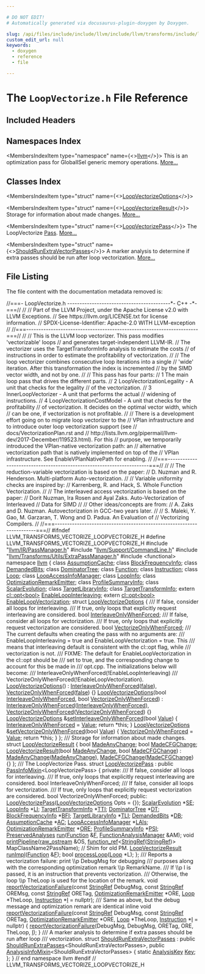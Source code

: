 ```yaml
---

# DO NOT EDIT!
# Automatically generated via docusaurus-plugin-doxygen by Doxygen.

slug: /api/files/include/include/llvm/include/llvm/transforms/include/llvm/transforms/vectorize/loopvectorize-h
custom_edit_url: null
keywords:
  - doxygen
  - reference
  - file

---
```





# The `LoopVectorize.h` File Reference

<DoxygenPage pluginConfig={pluginConfig}>



## Included Headers

<IncludesList>
<IncludesListItem
  filePath="llvm/IR/PassManager.h"
  permalink="/docs/api/files/include/include/llvm/include/llvm/ir/passmanager-h"
  isLocal="true" />
<IncludesListItem
  filePath="llvm/Support/CommandLine.h"
  permalink="/docs/api/files/include/include/llvm/include/llvm/support/commandline-h"
  isLocal="true" />
<IncludesListItem
  filePath="llvm/Transforms/Utils/ExtraPassManager.h"
  permalink="/docs/api/files/include/include/llvm/include/llvm/transforms/include/llvm/transforms/utils/extrapassmanager-h"
  isLocal="true" />
<IncludesListItem
  filePath="functional"
  permalink=""
  isLocal="false" />
</IncludesList>

## Namespaces Index

<MembersIndex>

<MembersIndexItem
  type="namespace"
  name={<><a href="/docs/api/namespaces/llvm">llvm</a></>}>
This is an optimization pass for GlobalISel generic memory operations. <a href="/docs/api/namespaces/llvm/#details">More...</a>
</MembersIndexItem>

</MembersIndex>

## Classes Index

<MembersIndex>

<MembersIndexItem
  type="struct"
  name={<><a href="/docs/api/structs/llvm/loopvectorizeoptions">LoopVectorizeOptions</a></>}>
</MembersIndexItem>

<MembersIndexItem
  type="struct"
  name={<><a href="/docs/api/structs/llvm/loopvectorizeresult">LoopVectorizeResult</a></>}>
Storage for information about made changes. <a href="/docs/api/structs/llvm/loopvectorizeresult/#details">More...</a>
</MembersIndexItem>

<MembersIndexItem
  type="struct"
  name={<><a href="/docs/api/structs/llvm/loopvectorizepass">LoopVectorizePass</a></>}>
The LoopVectorize <a href="/docs/api/classes/llvm/pass">Pass</a>. <a href="/docs/api/structs/llvm/loopvectorizepass/#details">More...</a>
</MembersIndexItem>

<MembersIndexItem
  type="struct"
  name={<><a href="/docs/api/structs/llvm/shouldrunextravectorpasses">ShouldRunExtraVectorPasses</a></>}>
A marker analysis to determine if extra passes should be run after loop vectorization. <a href="/docs/api/structs/llvm/shouldrunextravectorpasses/#details">More...</a>
</MembersIndexItem>

</MembersIndex>


## File Listing

The file content with the documentation metadata removed is:

<ProgramListing>

<Link id="l00001" /><CodeLine lineNumber="1"><span class="doxyHighlightComment">//===- LoopVectorize.h ------------------------------------------&#42;- C++ -&#42;-===//</span></CodeLine>
<Link id="l00002" /><CodeLine lineNumber="2"><span class="doxyHighlightComment">//</span></CodeLine>
<Link id="l00003" /><CodeLine lineNumber="3"><span class="doxyHighlightComment">// Part of the LLVM Project, under the Apache License v2.0 with LLVM Exceptions.</span></CodeLine>
<Link id="l00004" /><CodeLine lineNumber="4"><span class="doxyHighlightComment">// See https://llvm.org/LICENSE.txt for license information.</span></CodeLine>
<Link id="l00005" /><CodeLine lineNumber="5"><span class="doxyHighlightComment">// SPDX-License-Identifier: Apache-2.0 WITH LLVM-exception</span></CodeLine>
<Link id="l00006" /><CodeLine lineNumber="6"><span class="doxyHighlightComment">//</span></CodeLine>
<Link id="l00007" /><CodeLine lineNumber="7"><span class="doxyHighlightComment">//===----------------------------------------------------------------------===//</span></CodeLine>
<Link id="l00008" /><CodeLine lineNumber="8"><span class="doxyHighlightComment">//</span></CodeLine>
<Link id="l00009" /><CodeLine lineNumber="9"><span class="doxyHighlightComment">// This is the LLVM loop vectorizer. This pass modifies &#39;vectorizable&#39; loops</span></CodeLine>
<Link id="l00010" /><CodeLine lineNumber="10"><span class="doxyHighlightComment">// and generates target-independent LLVM-IR.</span></CodeLine>
<Link id="l00011" /><CodeLine lineNumber="11"><span class="doxyHighlightComment">// The vectorizer uses the TargetTransformInfo analysis to estimate the costs</span></CodeLine>
<Link id="l00012" /><CodeLine lineNumber="12"><span class="doxyHighlightComment">// of instructions in order to estimate the profitability of vectorization.</span></CodeLine>
<Link id="l00013" /><CodeLine lineNumber="13"><span class="doxyHighlightComment">//</span></CodeLine>
<Link id="l00014" /><CodeLine lineNumber="14"><span class="doxyHighlightComment">// The loop vectorizer combines consecutive loop iterations into a single</span></CodeLine>
<Link id="l00015" /><CodeLine lineNumber="15"><span class="doxyHighlightComment">// &#39;wide&#39; iteration. After this transformation the index is incremented</span></CodeLine>
<Link id="l00016" /><CodeLine lineNumber="16"><span class="doxyHighlightComment">// by the SIMD vector width, and not by one.</span></CodeLine>
<Link id="l00017" /><CodeLine lineNumber="17"><span class="doxyHighlightComment">//</span></CodeLine>
<Link id="l00018" /><CodeLine lineNumber="18"><span class="doxyHighlightComment">// This pass has four parts:</span></CodeLine>
<Link id="l00019" /><CodeLine lineNumber="19"><span class="doxyHighlightComment">// 1 The main loop pass that drives the different parts.</span></CodeLine>
<Link id="l00020" /><CodeLine lineNumber="20"><span class="doxyHighlightComment">// 2 LoopVectorizationLegality - A unit that checks for the legality</span></CodeLine>
<Link id="l00021" /><CodeLine lineNumber="21"><span class="doxyHighlightComment">//    of the vectorization.</span></CodeLine>
<Link id="l00022" /><CodeLine lineNumber="22"><span class="doxyHighlightComment">// 3 InnerLoopVectorizer - A unit that performs the actual</span></CodeLine>
<Link id="l00023" /><CodeLine lineNumber="23"><span class="doxyHighlightComment">//    widening of instructions.</span></CodeLine>
<Link id="l00024" /><CodeLine lineNumber="24"><span class="doxyHighlightComment">// 4 LoopVectorizationCostModel - A unit that checks for the profitability</span></CodeLine>
<Link id="l00025" /><CodeLine lineNumber="25"><span class="doxyHighlightComment">//    of vectorization. It decides on the optimal vector width, which</span></CodeLine>
<Link id="l00026" /><CodeLine lineNumber="26"><span class="doxyHighlightComment">//    can be one, if vectorization is not profitable.</span></CodeLine>
<Link id="l00027" /><CodeLine lineNumber="27"><span class="doxyHighlightComment">//</span></CodeLine>
<Link id="l00028" /><CodeLine lineNumber="28"><span class="doxyHighlightComment">// There is a development effort going on to migrate loop vectorizer to the</span></CodeLine>
<Link id="l00029" /><CodeLine lineNumber="29"><span class="doxyHighlightComment">// VPlan infrastructure and to introduce outer loop vectorization support (see</span></CodeLine>
<Link id="l00030" /><CodeLine lineNumber="30"><span class="doxyHighlightComment">// docs/VectorizationPlan.rst and</span></CodeLine>
<Link id="l00031" /><CodeLine lineNumber="31"><span class="doxyHighlightComment">// http://lists.llvm.org/pipermail/llvm-dev/2017-December/119523.html). For this</span></CodeLine>
<Link id="l00032" /><CodeLine lineNumber="32"><span class="doxyHighlightComment">// purpose, we temporarily introduced the VPlan-native vectorization path: an</span></CodeLine>
<Link id="l00033" /><CodeLine lineNumber="33"><span class="doxyHighlightComment">// alternative vectorization path that is natively implemented on top of the</span></CodeLine>
<Link id="l00034" /><CodeLine lineNumber="34"><span class="doxyHighlightComment">// VPlan infrastructure. See EnableVPlanNativePath for enabling.</span></CodeLine>
<Link id="l00035" /><CodeLine lineNumber="35"><span class="doxyHighlightComment">//</span></CodeLine>
<Link id="l00036" /><CodeLine lineNumber="36"><span class="doxyHighlightComment">//===----------------------------------------------------------------------===//</span></CodeLine>
<Link id="l00037" /><CodeLine lineNumber="37"><span class="doxyHighlightComment">//</span></CodeLine>
<Link id="l00038" /><CodeLine lineNumber="38"><span class="doxyHighlightComment">// The reduction-variable vectorization is based on the paper:</span></CodeLine>
<Link id="l00039" /><CodeLine lineNumber="39"><span class="doxyHighlightComment">//  D. Nuzman and R. Henderson. Multi-platform Auto-vectorization.</span></CodeLine>
<Link id="l00040" /><CodeLine lineNumber="40"><span class="doxyHighlightComment">//</span></CodeLine>
<Link id="l00041" /><CodeLine lineNumber="41"><span class="doxyHighlightComment">// Variable uniformity checks are inspired by:</span></CodeLine>
<Link id="l00042" /><CodeLine lineNumber="42"><span class="doxyHighlightComment">//  Karrenberg, R. and Hack, S. Whole Function Vectorization.</span></CodeLine>
<Link id="l00043" /><CodeLine lineNumber="43"><span class="doxyHighlightComment">//</span></CodeLine>
<Link id="l00044" /><CodeLine lineNumber="44"><span class="doxyHighlightComment">// The interleaved access vectorization is based on the paper:</span></CodeLine>
<Link id="l00045" /><CodeLine lineNumber="45"><span class="doxyHighlightComment">//  Dorit Nuzman, Ira Rosen and Ayal Zaks.  Auto-Vectorization of Interleaved</span></CodeLine>
<Link id="l00046" /><CodeLine lineNumber="46"><span class="doxyHighlightComment">//  Data for SIMD</span></CodeLine>
<Link id="l00047" /><CodeLine lineNumber="47"><span class="doxyHighlightComment">//</span></CodeLine>
<Link id="l00048" /><CodeLine lineNumber="48"><span class="doxyHighlightComment">// Other ideas/concepts are from:</span></CodeLine>
<Link id="l00049" /><CodeLine lineNumber="49"><span class="doxyHighlightComment">//  A. Zaks and D. Nuzman. Autovectorization in GCC-two years later.</span></CodeLine>
<Link id="l00050" /><CodeLine lineNumber="50"><span class="doxyHighlightComment">//</span></CodeLine>
<Link id="l00051" /><CodeLine lineNumber="51"><span class="doxyHighlightComment">//  S. Maleki, Y. Gao, M. Garzaran, T. Wong and D. Padua.  An Evaluation of</span></CodeLine>
<Link id="l00052" /><CodeLine lineNumber="52"><span class="doxyHighlightComment">//  Vectorizing Compilers.</span></CodeLine>
<Link id="l00053" /><CodeLine lineNumber="53"><span class="doxyHighlightComment">//</span></CodeLine>
<Link id="l00054" /><CodeLine lineNumber="54"><span class="doxyHighlightComment">//===----------------------------------------------------------------------===//</span></CodeLine>
<Link id="l00055" /><CodeLine lineNumber="55"></CodeLine>
<Link id="l00056" /><CodeLine lineNumber="56"><span class="doxyHighlightPreprocessor">#ifndef LLVM&#95;TRANSFORMS&#95;VECTORIZE&#95;LOOPVECTORIZE&#95;H</span></CodeLine>
<Link id="l00057" /><CodeLine lineNumber="57"><span class="doxyHighlightPreprocessor">#define LLVM&#95;TRANSFORMS&#95;VECTORIZE&#95;LOOPVECTORIZE&#95;H</span></CodeLine>
<Link id="l00058" /><CodeLine lineNumber="58"></CodeLine>
<Link id="l00059" /><CodeLine lineNumber="59"><span class="doxyHighlightPreprocessor">#include &quot;<a href="/docs/api/files/include/include/llvm/include/llvm/ir/passmanager-h">llvm/IR/PassManager.h</a>&quot;</span></CodeLine>
<Link id="l00060" /><CodeLine lineNumber="60"><span class="doxyHighlightPreprocessor">#include &quot;<a href="/docs/api/files/include/include/llvm/include/llvm/support/commandline-h">llvm/Support/CommandLine.h</a>&quot;</span></CodeLine>
<Link id="l00061" /><CodeLine lineNumber="61"><span class="doxyHighlightPreprocessor">#include &quot;<a href="/docs/api/files/include/include/llvm/include/llvm/transforms/include/llvm/transforms/utils/extrapassmanager-h">llvm/Transforms/Utils/ExtraPassManager.h</a>&quot;</span></CodeLine>
<Link id="l00062" /><CodeLine lineNumber="62"><span class="doxyHighlightPreprocessor">#include &lt;functional&gt;</span></CodeLine>
<Link id="l00063" /><CodeLine lineNumber="63"></CodeLine>
<Link id="l00064" /><CodeLine lineNumber="64"><span class="doxyHighlightKeyword">namespace </span><span class="doxyHighlight"><a href="/docs/api/namespaces/llvm">llvm</a> &#123;</span></CodeLine>
<Link id="l00065" /><CodeLine lineNumber="65"></CodeLine>
<Link id="l00066" /><CodeLine lineNumber="66"><span class="doxyHighlightKeyword">class </span><span class="doxyHighlight"><a href="/docs/api/classes/llvm/assumptioncache">AssumptionCache</a>;</span></CodeLine>
<Link id="l00067" /><CodeLine lineNumber="67"><span class="doxyHighlightKeyword">class </span><span class="doxyHighlight"><a href="/docs/api/classes/llvm/blockfrequencyinfo">BlockFrequencyInfo</a>;</span></CodeLine>
<Link id="l00068" /><CodeLine lineNumber="68"><span class="doxyHighlightKeyword">class </span><span class="doxyHighlight"><a href="/docs/api/classes/llvm/demandedbits">DemandedBits</a>;</span></CodeLine>
<Link id="l00069" /><CodeLine lineNumber="69"><span class="doxyHighlightKeyword">class </span><span class="doxyHighlight"><a href="/docs/api/classes/llvm/dominatortree">DominatorTree</a>;</span></CodeLine>
<Link id="l00070" /><CodeLine lineNumber="70"><span class="doxyHighlightKeyword">class </span><span class="doxyHighlight"><a href="/docs/api/classes/llvm/function">Function</a>;</span></CodeLine>
<Link id="l00071" /><CodeLine lineNumber="71"><span class="doxyHighlightKeyword">class </span><span class="doxyHighlight"><a href="/docs/api/classes/llvm/instruction">Instruction</a>;</span></CodeLine>
<Link id="l00072" /><CodeLine lineNumber="72"><span class="doxyHighlightKeyword">class </span><span class="doxyHighlight"><a href="/docs/api/classes/llvm/loop">Loop</a>;</span></CodeLine>
<Link id="l00073" /><CodeLine lineNumber="73"><span class="doxyHighlightKeyword">class </span><span class="doxyHighlight"><a href="/docs/api/classes/llvm/loopaccessinfomanager">LoopAccessInfoManager</a>;</span></CodeLine>
<Link id="l00074" /><CodeLine lineNumber="74"><span class="doxyHighlightKeyword">class </span><span class="doxyHighlight"><a href="/docs/api/classes/llvm/loopinfo">LoopInfo</a>;</span></CodeLine>
<Link id="l00075" /><CodeLine lineNumber="75"><span class="doxyHighlightKeyword">class </span><span class="doxyHighlight"><a href="/docs/api/classes/llvm/optimizationremarkemitter">OptimizationRemarkEmitter</a>;</span></CodeLine>
<Link id="l00076" /><CodeLine lineNumber="76"><span class="doxyHighlightKeyword">class </span><span class="doxyHighlight"><a href="/docs/api/classes/llvm/profilesummaryinfo">ProfileSummaryInfo</a>;</span></CodeLine>
<Link id="l00077" /><CodeLine lineNumber="77"><span class="doxyHighlightKeyword">class </span><span class="doxyHighlight"><a href="/docs/api/classes/llvm/scalarevolution">ScalarEvolution</a>;</span></CodeLine>
<Link id="l00078" /><CodeLine lineNumber="78"><span class="doxyHighlightKeyword">class </span><span class="doxyHighlight"><a href="/docs/api/classes/llvm/targetlibraryinfo">TargetLibraryInfo</a>;</span></CodeLine>
<Link id="l00079" /><CodeLine lineNumber="79"><span class="doxyHighlightKeyword">class </span><span class="doxyHighlight"><a href="/docs/api/classes/llvm/targettransforminfo">TargetTransformInfo</a>;</span></CodeLine>
<Link id="l00080" /><CodeLine lineNumber="80"></CodeLine>
<Link id="l00081" /><CodeLine lineNumber="81"><span class="doxyHighlightKeyword">extern</span><span class="doxyHighlight"> <a href="/docs/api/classes/llvm/cl/opt">cl::opt&lt;bool&gt;</a> <a href="/docs/api/namespaces/llvm/#af98e93062e9f33018307ffc64d4b009e">EnableLoopInterleaving</a>;</span></CodeLine>
<Link id="l00082" /><CodeLine lineNumber="82"><span class="doxyHighlightKeyword">extern</span><span class="doxyHighlight"> <a href="/docs/api/classes/llvm/cl/opt">cl::opt&lt;bool&gt;</a> <a href="/docs/api/namespaces/llvm/#a7f386d38a2c6c22a343243e9e48f7532">EnableLoopVectorization</a>;</span></CodeLine>
<Link id="l00083" /><CodeLine lineNumber="83"></CodeLine>
<Link id="l00084" /><CodeLine lineNumber="84" lineLink="/docs/api/structs/llvm/loopvectorizeoptions"><span class="doxyHighlightKeyword">struct </span><span class="doxyHighlight"><a href="/docs/api/structs/llvm/loopvectorizeoptions/#a6783f8be2f000616bf0c2c34cae65ad0">LoopVectorizeOptions</a> &#123;</span></CodeLine>
<Link id="l00085" /><CodeLine lineNumber="85"><span class="doxyHighlightComment">  /// If false, consider all loops for interleaving.</span></CodeLine>
<Link id="l00086" /><CodeLine lineNumber="86"><span class="doxyHighlightComment">  /// If true, only loops that explicitly request interleaving are considered.</span></CodeLine>
<Link id="l00087" /><CodeLine lineNumber="87" lineLink="/docs/api/structs/llvm/loopvectorizeoptions/#ac6ffc347deee18f567b88ce71101d45d"><span class="doxyHighlight">  </span><span class="doxyHighlightKeywordType">bool</span><span class="doxyHighlight"> <a href="/docs/api/structs/llvm/loopvectorizeoptions/#ac6ffc347deee18f567b88ce71101d45d">InterleaveOnlyWhenForced</a>;</span></CodeLine>
<Link id="l00088" /><CodeLine lineNumber="88"></CodeLine>
<Link id="l00089" /><CodeLine lineNumber="89"><span class="doxyHighlightComment">  /// If false, consider all loops for vectorization.</span></CodeLine>
<Link id="l00090" /><CodeLine lineNumber="90"><span class="doxyHighlightComment">  /// If true, only loops that explicitly request vectorization are considered.</span></CodeLine>
<Link id="l00091" /><CodeLine lineNumber="91" lineLink="/docs/api/structs/llvm/loopvectorizeoptions/#ac73f29a1b055929ead9221ab91e1dd10"><span class="doxyHighlight">  </span><span class="doxyHighlightKeywordType">bool</span><span class="doxyHighlight"> <a href="/docs/api/structs/llvm/loopvectorizeoptions/#ac73f29a1b055929ead9221ab91e1dd10">VectorizeOnlyWhenForced</a>;</span></CodeLine>
<Link id="l00092" /><CodeLine lineNumber="92"></CodeLine>
<Link id="l00093" /><CodeLine lineNumber="93"><span class="doxyHighlightComment">  /// The current defaults when creating the pass with no arguments are:</span></CodeLine>
<Link id="l00094" /><CodeLine lineNumber="94"><span class="doxyHighlightComment">  /// EnableLoopInterleaving = true and EnableLoopVectorization = true. This</span></CodeLine>
<Link id="l00095" /><CodeLine lineNumber="95"><span class="doxyHighlightComment">  /// means that interleaving default is consistent with the cl::opt flag, while</span></CodeLine>
<Link id="l00096" /><CodeLine lineNumber="96"><span class="doxyHighlightComment">  /// vectorization is not.</span></CodeLine>
<Link id="l00097" /><CodeLine lineNumber="97"><span class="doxyHighlightComment">  /// FIXME: The default for EnableLoopVectorization in the cl::opt should be</span></CodeLine>
<Link id="l00098" /><CodeLine lineNumber="98"><span class="doxyHighlightComment">  /// set to true, and the corresponding change to account for this be made in</span></CodeLine>
<Link id="l00099" /><CodeLine lineNumber="99"><span class="doxyHighlightComment">  /// opt.cpp. The initializations below will become:</span></CodeLine>
<Link id="l00100" /><CodeLine lineNumber="100"><span class="doxyHighlightComment">  /// InterleaveOnlyWhenForced(!EnableLoopInterleaving)</span></CodeLine>
<Link id="l00101" /><CodeLine lineNumber="101"><span class="doxyHighlightComment">  /// VectorizeOnlyWhenForced(!EnableLoopVectorization).</span></CodeLine>
<Link id="l00102" /><CodeLine lineNumber="102" lineLink="/docs/api/structs/llvm/loopvectorizeoptions/#a6783f8be2f000616bf0c2c34cae65ad0"><span class="doxyHighlight">  <a href="/docs/api/structs/llvm/loopvectorizeoptions/#a6783f8be2f000616bf0c2c34cae65ad0">LoopVectorizeOptions</a>()</span></CodeLine>
<Link id="l00103" /><CodeLine lineNumber="103"><span class="doxyHighlight">      : <a href="/docs/api/structs/llvm/loopvectorizeoptions/#ac6ffc347deee18f567b88ce71101d45d">InterleaveOnlyWhenForced</a>(<a href="/docs/api/namespaces/false">false</a>), <a href="/docs/api/structs/llvm/loopvectorizeoptions/#ac73f29a1b055929ead9221ab91e1dd10">VectorizeOnlyWhenForced</a>(<a href="/docs/api/namespaces/false">false</a>) &#123;&#125;</span></CodeLine>
<Link id="l00104" /><CodeLine lineNumber="104" lineLink="/docs/api/structs/llvm/loopvectorizeoptions/#a2c26328cd96546a50d896e9bfa6953d7"><span class="doxyHighlight">  <a href="/docs/api/structs/llvm/loopvectorizeoptions/#a2c26328cd96546a50d896e9bfa6953d7">LoopVectorizeOptions</a>(</span><span class="doxyHighlightKeywordType">bool</span><span class="doxyHighlight"> <a href="/docs/api/structs/llvm/loopvectorizeoptions/#ac6ffc347deee18f567b88ce71101d45d">InterleaveOnlyWhenForced</a>,</span></CodeLine>
<Link id="l00105" /><CodeLine lineNumber="105"><span class="doxyHighlight">                       </span><span class="doxyHighlightKeywordType">bool</span><span class="doxyHighlight"> <a href="/docs/api/structs/llvm/loopvectorizeoptions/#ac73f29a1b055929ead9221ab91e1dd10">VectorizeOnlyWhenForced</a>)</span></CodeLine>
<Link id="l00106" /><CodeLine lineNumber="106"><span class="doxyHighlight">      : <a href="/docs/api/structs/llvm/loopvectorizeoptions/#ac6ffc347deee18f567b88ce71101d45d">InterleaveOnlyWhenForced</a>(<a href="/docs/api/structs/llvm/loopvectorizeoptions/#ac6ffc347deee18f567b88ce71101d45d">InterleaveOnlyWhenForced</a>),</span></CodeLine>
<Link id="l00107" /><CodeLine lineNumber="107"><span class="doxyHighlight">        <a href="/docs/api/structs/llvm/loopvectorizeoptions/#ac73f29a1b055929ead9221ab91e1dd10">VectorizeOnlyWhenForced</a>(<a href="/docs/api/structs/llvm/loopvectorizeoptions/#ac73f29a1b055929ead9221ab91e1dd10">VectorizeOnlyWhenForced</a>) &#123;&#125;</span></CodeLine>
<Link id="l00108" /><CodeLine lineNumber="108"></CodeLine>
<Link id="l00109" /><CodeLine lineNumber="109" lineLink="/docs/api/structs/llvm/loopvectorizeoptions/#a5393e0c3e4331c12efc4ec4f91096cd5"><span class="doxyHighlight">  <a href="/docs/api/structs/llvm/loopvectorizeoptions/#a6783f8be2f000616bf0c2c34cae65ad0">LoopVectorizeOptions</a> &amp;<a href="/docs/api/structs/llvm/loopvectorizeoptions/#a5393e0c3e4331c12efc4ec4f91096cd5">setInterleaveOnlyWhenForced</a>(</span><span class="doxyHighlightKeywordType">bool</span><span class="doxyHighlight"> <a href="/docs/api/classes/llvm/value">Value</a>) &#123;</span></CodeLine>
<Link id="l00110" /><CodeLine lineNumber="110"><span class="doxyHighlight">    <a href="/docs/api/structs/llvm/loopvectorizeoptions/#ac6ffc347deee18f567b88ce71101d45d">InterleaveOnlyWhenForced</a> = <a href="/docs/api/classes/llvm/value">Value</a>;</span></CodeLine>
<Link id="l00111" /><CodeLine lineNumber="111"><span class="doxyHighlight">    </span><span class="doxyHighlightKeywordFlow">return</span><span class="doxyHighlight"> &#42;</span><span class="doxyHighlightKeyword">this</span><span class="doxyHighlight">;</span></CodeLine>
<Link id="l00112" /><CodeLine lineNumber="112"><span class="doxyHighlight">  &#125;</span></CodeLine>
<Link id="l00113" /><CodeLine lineNumber="113"></CodeLine>
<Link id="l00114" /><CodeLine lineNumber="114" lineLink="/docs/api/structs/llvm/loopvectorizeoptions/#a3e069859198ff7a4972b1c2af8d4674e"><span class="doxyHighlight">  <a href="/docs/api/structs/llvm/loopvectorizeoptions/#a6783f8be2f000616bf0c2c34cae65ad0">LoopVectorizeOptions</a> &amp;<a href="/docs/api/structs/llvm/loopvectorizeoptions/#a3e069859198ff7a4972b1c2af8d4674e">setVectorizeOnlyWhenForced</a>(</span><span class="doxyHighlightKeywordType">bool</span><span class="doxyHighlight"> <a href="/docs/api/classes/llvm/value">Value</a>) &#123;</span></CodeLine>
<Link id="l00115" /><CodeLine lineNumber="115"><span class="doxyHighlight">    <a href="/docs/api/structs/llvm/loopvectorizeoptions/#ac73f29a1b055929ead9221ab91e1dd10">VectorizeOnlyWhenForced</a> = <a href="/docs/api/classes/llvm/value">Value</a>;</span></CodeLine>
<Link id="l00116" /><CodeLine lineNumber="116"><span class="doxyHighlight">    </span><span class="doxyHighlightKeywordFlow">return</span><span class="doxyHighlight"> &#42;</span><span class="doxyHighlightKeyword">this</span><span class="doxyHighlight">;</span></CodeLine>
<Link id="l00117" /><CodeLine lineNumber="117"><span class="doxyHighlight">  &#125;</span></CodeLine>
<Link id="l00118" /><CodeLine lineNumber="118"><span class="doxyHighlight">&#125;;</span></CodeLine>
<Link id="l00119" /><CodeLine lineNumber="119"></CodeLine>
<Link id="l00120" /><CodeLine lineNumber="120"><span class="doxyHighlightComment">/// Storage for information about made changes.</span></CodeLine>
<Link id="l00121" /><CodeLine lineNumber="121" lineLink="/docs/api/structs/llvm/loopvectorizeresult"><span class="doxyHighlightKeyword">struct </span><span class="doxyHighlight"><a href="/docs/api/structs/llvm/loopvectorizeresult/#a1af9597d474b60676941a24e056c28ee">LoopVectorizeResult</a> &#123;</span></CodeLine>
<Link id="l00122" /><CodeLine lineNumber="122" lineLink="/docs/api/structs/llvm/loopvectorizeresult/#a36b3635888f4d5263ae7179034879c62"><span class="doxyHighlight">  </span><span class="doxyHighlightKeywordType">bool</span><span class="doxyHighlight"> <a href="/docs/api/structs/llvm/loopvectorizeresult/#a36b3635888f4d5263ae7179034879c62">MadeAnyChange</a>;</span></CodeLine>
<Link id="l00123" /><CodeLine lineNumber="123" lineLink="/docs/api/structs/llvm/loopvectorizeresult/#a8aa2fbbdc628be13dea526ad56b32cac"><span class="doxyHighlight">  </span><span class="doxyHighlightKeywordType">bool</span><span class="doxyHighlight"> <a href="/docs/api/structs/llvm/loopvectorizeresult/#a8aa2fbbdc628be13dea526ad56b32cac">MadeCFGChange</a>;</span></CodeLine>
<Link id="l00124" /><CodeLine lineNumber="124"></CodeLine>
<Link id="l00125" /><CodeLine lineNumber="125" lineLink="/docs/api/structs/llvm/loopvectorizeresult/#a1af9597d474b60676941a24e056c28ee"><span class="doxyHighlight">  <a href="/docs/api/structs/llvm/loopvectorizeresult/#a1af9597d474b60676941a24e056c28ee">LoopVectorizeResult</a>(</span><span class="doxyHighlightKeywordType">bool</span><span class="doxyHighlight"> <a href="/docs/api/structs/llvm/loopvectorizeresult/#a36b3635888f4d5263ae7179034879c62">MadeAnyChange</a>, </span><span class="doxyHighlightKeywordType">bool</span><span class="doxyHighlight"> <a href="/docs/api/structs/llvm/loopvectorizeresult/#a8aa2fbbdc628be13dea526ad56b32cac">MadeCFGChange</a>)</span></CodeLine>
<Link id="l00126" /><CodeLine lineNumber="126"><span class="doxyHighlight">      : <a href="/docs/api/structs/llvm/loopvectorizeresult/#a36b3635888f4d5263ae7179034879c62">MadeAnyChange</a>(<a href="/docs/api/structs/llvm/loopvectorizeresult/#a36b3635888f4d5263ae7179034879c62">MadeAnyChange</a>), <a href="/docs/api/structs/llvm/loopvectorizeresult/#a8aa2fbbdc628be13dea526ad56b32cac">MadeCFGChange</a>(<a href="/docs/api/structs/llvm/loopvectorizeresult/#a8aa2fbbdc628be13dea526ad56b32cac">MadeCFGChange</a>) &#123;&#125;</span></CodeLine>
<Link id="l00127" /><CodeLine lineNumber="127"><span class="doxyHighlight">&#125;;</span></CodeLine>
<Link id="l00128" /><CodeLine lineNumber="128"></CodeLine>
<Link id="l00129" /><CodeLine lineNumber="129"><span class="doxyHighlightComment">/// The LoopVectorize Pass.</span></CodeLine>
<Link id="l00130" /><CodeLine lineNumber="130" lineLink="/docs/api/structs/llvm/loopvectorizepass"><span class="doxyHighlightKeyword">struct </span><span class="doxyHighlight"><a href="/docs/api/structs/llvm/loopvectorizepass/#a51be961763c595602654e8d825f26b59">LoopVectorizePass</a> : </span><span class="doxyHighlightKeyword">public</span><span class="doxyHighlight"> <a href="/docs/api/structs/llvm/passinfomixin">PassInfoMixin</a>&lt;LoopVectorizePass&gt; &#123;</span></CodeLine>
<Link id="l00131" /><CodeLine lineNumber="131"><span class="doxyHighlightKeyword">private</span><span class="doxyHighlight">:</span></CodeLine>
<Link id="l00132" /><CodeLine lineNumber="132"><span class="doxyHighlightComment">  /// If false, consider all loops for interleaving.</span></CodeLine>
<Link id="l00133" /><CodeLine lineNumber="133"><span class="doxyHighlightComment">  /// If true, only loops that explicitly request interleaving are considered.</span></CodeLine>
<Link id="l00134" /><CodeLine lineNumber="134"><span class="doxyHighlight">  </span><span class="doxyHighlightKeywordType">bool</span><span class="doxyHighlight"> InterleaveOnlyWhenForced;</span></CodeLine>
<Link id="l00135" /><CodeLine lineNumber="135"></CodeLine>
<Link id="l00136" /><CodeLine lineNumber="136"><span class="doxyHighlightComment">  /// If false, consider all loops for vectorization.</span></CodeLine>
<Link id="l00137" /><CodeLine lineNumber="137"><span class="doxyHighlightComment">  /// If true, only loops that explicitly request vectorization are considered.</span></CodeLine>
<Link id="l00138" /><CodeLine lineNumber="138"><span class="doxyHighlight">  </span><span class="doxyHighlightKeywordType">bool</span><span class="doxyHighlight"> VectorizeOnlyWhenForced;</span></CodeLine>
<Link id="l00139" /><CodeLine lineNumber="139"></CodeLine>
<Link id="l00140" /><CodeLine lineNumber="140"><span class="doxyHighlightKeyword">public</span><span class="doxyHighlight">:</span></CodeLine>
<Link id="l00141" /><CodeLine lineNumber="141"><span class="doxyHighlight">  <a href="/docs/api/structs/llvm/loopvectorizepass/#a51be961763c595602654e8d825f26b59">LoopVectorizePass</a>(<a href="/docs/api/structs/llvm/loopvectorizeoptions">LoopVectorizeOptions</a> Opts = &#123;&#125;);</span></CodeLine>
<Link id="l00142" /><CodeLine lineNumber="142"></CodeLine>
<Link id="l00143" /><CodeLine lineNumber="143" lineLink="/docs/api/structs/llvm/loopvectorizepass/#a7e7c40b0a986979535eddeb2bb6eae05"><span class="doxyHighlight">  <a href="/docs/api/classes/llvm/scalarevolution">ScalarEvolution</a> &#42;<a href="/docs/api/structs/llvm/loopvectorizepass/#a7e7c40b0a986979535eddeb2bb6eae05">SE</a>;</span></CodeLine>
<Link id="l00144" /><CodeLine lineNumber="144" lineLink="/docs/api/structs/llvm/loopvectorizepass/#a32cea93d587825e715e63f5d58834cd3"><span class="doxyHighlight">  <a href="/docs/api/classes/llvm/loopinfo">LoopInfo</a> &#42;<a href="/docs/api/structs/llvm/loopvectorizepass/#a32cea93d587825e715e63f5d58834cd3">LI</a>;</span></CodeLine>
<Link id="l00145" /><CodeLine lineNumber="145" lineLink="/docs/api/structs/llvm/loopvectorizepass/#af801c62acf781555151418001a6c5270"><span class="doxyHighlight">  <a href="/docs/api/classes/llvm/targettransforminfo">TargetTransformInfo</a> &#42;<a href="/docs/api/structs/llvm/loopvectorizepass/#af801c62acf781555151418001a6c5270">TTI</a>;</span></CodeLine>
<Link id="l00146" /><CodeLine lineNumber="146" lineLink="/docs/api/structs/llvm/loopvectorizepass/#af4e171d085c0c20949584a32ee65acce"><span class="doxyHighlight">  <a href="/docs/api/classes/llvm/dominatortree">DominatorTree</a> &#42;<a href="/docs/api/structs/llvm/loopvectorizepass/#af4e171d085c0c20949584a32ee65acce">DT</a>;</span></CodeLine>
<Link id="l00147" /><CodeLine lineNumber="147" lineLink="/docs/api/structs/llvm/loopvectorizepass/#a5604ee7cd98afbb8b5a581e9c3dd7dff"><span class="doxyHighlight">  <a href="/docs/api/classes/llvm/blockfrequencyinfo">BlockFrequencyInfo</a> &#42;<a href="/docs/api/structs/llvm/loopvectorizepass/#a5604ee7cd98afbb8b5a581e9c3dd7dff">BFI</a>;</span></CodeLine>
<Link id="l00148" /><CodeLine lineNumber="148" lineLink="/docs/api/structs/llvm/loopvectorizepass/#a07ce98f749d234136ba025ecbf174b53"><span class="doxyHighlight">  <a href="/docs/api/classes/llvm/targetlibraryinfo">TargetLibraryInfo</a> &#42;<a href="/docs/api/structs/llvm/loopvectorizepass/#a07ce98f749d234136ba025ecbf174b53">TLI</a>;</span></CodeLine>
<Link id="l00149" /><CodeLine lineNumber="149" lineLink="/docs/api/structs/llvm/loopvectorizepass/#a427352f0eda31223a0b25d9f143ce0b1"><span class="doxyHighlight">  <a href="/docs/api/classes/llvm/demandedbits">DemandedBits</a> &#42;<a href="/docs/api/structs/llvm/loopvectorizepass/#a427352f0eda31223a0b25d9f143ce0b1">DB</a>;</span></CodeLine>
<Link id="l00150" /><CodeLine lineNumber="150" lineLink="/docs/api/structs/llvm/loopvectorizepass/#ab9ba33b1dd671be4bc212c442516409f"><span class="doxyHighlight">  <a href="/docs/api/classes/llvm/assumptioncache">AssumptionCache</a> &#42;<a href="/docs/api/structs/llvm/loopvectorizepass/#ab9ba33b1dd671be4bc212c442516409f">AC</a>;</span></CodeLine>
<Link id="l00151" /><CodeLine lineNumber="151" lineLink="/docs/api/structs/llvm/loopvectorizepass/#a38ff83df2a3ad17de50157ed09a1c259"><span class="doxyHighlight">  <a href="/docs/api/classes/llvm/loopaccessinfomanager">LoopAccessInfoManager</a> &#42;<a href="/docs/api/structs/llvm/loopvectorizepass/#a38ff83df2a3ad17de50157ed09a1c259">LAIs</a>;</span></CodeLine>
<Link id="l00152" /><CodeLine lineNumber="152" lineLink="/docs/api/structs/llvm/loopvectorizepass/#af494038e310bd942f44e66bee50ce632"><span class="doxyHighlight">  <a href="/docs/api/classes/llvm/optimizationremarkemitter">OptimizationRemarkEmitter</a> &#42;<a href="/docs/api/structs/llvm/loopvectorizepass/#af494038e310bd942f44e66bee50ce632">ORE</a>;</span></CodeLine>
<Link id="l00153" /><CodeLine lineNumber="153" lineLink="/docs/api/structs/llvm/loopvectorizepass/#a1833d18292c92e20a003f7074e518060"><span class="doxyHighlight">  <a href="/docs/api/classes/llvm/profilesummaryinfo">ProfileSummaryInfo</a> &#42;<a href="/docs/api/structs/llvm/loopvectorizepass/#a1833d18292c92e20a003f7074e518060">PSI</a>;</span></CodeLine>
<Link id="l00154" /><CodeLine lineNumber="154"></CodeLine>
<Link id="l00155" /><CodeLine lineNumber="155"><span class="doxyHighlight">  <a href="/docs/api/classes/llvm/preservedanalyses">PreservedAnalyses</a> <a href="/docs/api/structs/llvm/loopvectorizepass/#af3b0e58cfdb2c6c663cd47a8808ba70a">run</a>(<a href="/docs/api/classes/llvm/function">Function</a> &amp;<a href="/docs/api/files/lib/lib/support/md5-cpp/#a96d73bbd7af15cb1fc38c3f4a3bd82e9">F</a>, <a href="/docs/api/namespaces/llvm/#adce09a5a0de0e3177eb00e932734af2f">FunctionAnalysisManager</a> &amp;AM);</span></CodeLine>
<Link id="l00156" /><CodeLine lineNumber="156"><span class="doxyHighlight">  </span><span class="doxyHighlightKeywordType">void</span><span class="doxyHighlight"> <a href="/docs/api/structs/llvm/loopvectorizepass/#a4fa1898352e5014c447a589398c94595">printPipeline</a>(<a href="/docs/api/classes/llvm/raw-ostream">raw&#95;ostream</a> &amp;OS,</span></CodeLine>
<Link id="l00157" /><CodeLine lineNumber="157"><span class="doxyHighlight">                     <a href="/docs/api/classes/llvm/function-ref">function&#95;ref</a>&lt;<a href="/docs/api/classes/llvm/stringref">StringRef</a>(<a href="/docs/api/classes/llvm/stringref">StringRef</a>)&gt; MapClassName2PassName);</span></CodeLine>
<Link id="l00158" /><CodeLine lineNumber="158"></CodeLine>
<Link id="l00159" /><CodeLine lineNumber="159"><span class="doxyHighlight">  </span><span class="doxyHighlightComment">// Shim for old PM.</span></CodeLine>
<Link id="l00160" /><CodeLine lineNumber="160"><span class="doxyHighlight">  <a href="/docs/api/structs/llvm/loopvectorizeresult">LoopVectorizeResult</a> <a href="/docs/api/structs/llvm/loopvectorizepass/#a0d3ab70393b799b3be4875c3334a4f42">runImpl</a>(<a href="/docs/api/classes/llvm/function">Function</a> &amp;<a href="/docs/api/files/lib/lib/support/md5-cpp/#a96d73bbd7af15cb1fc38c3f4a3bd82e9">F</a>);</span></CodeLine>
<Link id="l00161" /><CodeLine lineNumber="161"></CodeLine>
<Link id="l00162" /><CodeLine lineNumber="162"><span class="doxyHighlight">  </span><span class="doxyHighlightKeywordType">bool</span><span class="doxyHighlight"> <a href="/docs/api/structs/llvm/loopvectorizepass/#a160afa01e95095aa0c8115b6e0e6f4a6">processLoop</a>(<a href="/docs/api/classes/llvm/loop">Loop</a> &#42;L);</span></CodeLine>
<Link id="l00163" /><CodeLine lineNumber="163"><span class="doxyHighlight">&#125;;</span></CodeLine>
<Link id="l00164" /><CodeLine lineNumber="164"></CodeLine>
<Link id="l00165" /><CodeLine lineNumber="165"><span class="doxyHighlightComment">/// Reports a vectorization failure: print \\p DebugMsg for debugging</span></CodeLine>
<Link id="l00166" /><CodeLine lineNumber="166"><span class="doxyHighlightComment">/// purposes along with the corresponding optimization remark \\p RemarkName.</span></CodeLine>
<Link id="l00167" /><CodeLine lineNumber="167"><span class="doxyHighlightComment">/// If \\p I is passed, it is an instruction that prevents vectorization.</span></CodeLine>
<Link id="l00168" /><CodeLine lineNumber="168"><span class="doxyHighlightComment">/// Otherwise, the loop \\p TheLoop is used for the location of the remark.</span></CodeLine>
<Link id="l00169" /><CodeLine lineNumber="169"><span class="doxyHighlightKeywordType">void</span><span class="doxyHighlight"> <a href="/docs/api/namespaces/llvm/#ab425bb10a0f4af749bbb29aa07fc6854">reportVectorizationFailure</a>(</span><span class="doxyHighlightKeyword">const</span><span class="doxyHighlight"> <a href="/docs/api/classes/llvm/stringref">StringRef</a> DebugMsg,</span></CodeLine>
<Link id="l00170" /><CodeLine lineNumber="170"><span class="doxyHighlight">    </span><span class="doxyHighlightKeyword">const</span><span class="doxyHighlight"> <a href="/docs/api/classes/llvm/stringref">StringRef</a> OREMsg, </span><span class="doxyHighlightKeyword">const</span><span class="doxyHighlight"> <a href="/docs/api/classes/llvm/stringref">StringRef</a> ORETag,</span></CodeLine>
<Link id="l00171" /><CodeLine lineNumber="171"><span class="doxyHighlight">    <a href="/docs/api/classes/llvm/optimizationremarkemitter">OptimizationRemarkEmitter</a> &#42;ORE, <a href="/docs/api/classes/llvm/loop">Loop</a> &#42;TheLoop, <a href="/docs/api/classes/llvm/instruction">Instruction</a> &#42;<a href="/docs/api/files/lib/lib/support/md5-cpp/#ac0eafdc9ee161b71e7af98af736952fd">I</a> = </span><span class="doxyHighlightKeyword">nullptr</span><span class="doxyHighlight">);</span></CodeLine>
<Link id="l00172" /><CodeLine lineNumber="172"></CodeLine>
<Link id="l00173" /><CodeLine lineNumber="173"><span class="doxyHighlightComment">/// Same as above, but the debug message and optimization remark are identical</span></CodeLine>
<Link id="l00174" /><CodeLine lineNumber="174" lineLink="/docs/api/namespaces/llvm/#a751dcf3fc0b5584e47d2cf74fc01637a"><span class="doxyHighlightKeyword">inline</span><span class="doxyHighlight"> </span><span class="doxyHighlightKeywordType">void</span><span class="doxyHighlight"> <a href="/docs/api/namespaces/llvm/#ab425bb10a0f4af749bbb29aa07fc6854">reportVectorizationFailure</a>(</span><span class="doxyHighlightKeyword">const</span><span class="doxyHighlight"> <a href="/docs/api/classes/llvm/stringref">StringRef</a> DebugMsg,</span></CodeLine>
<Link id="l00175" /><CodeLine lineNumber="175"><span class="doxyHighlight">                                       </span><span class="doxyHighlightKeyword">const</span><span class="doxyHighlight"> <a href="/docs/api/classes/llvm/stringref">StringRef</a> ORETag,</span></CodeLine>
<Link id="l00176" /><CodeLine lineNumber="176"><span class="doxyHighlight">                                       <a href="/docs/api/classes/llvm/optimizationremarkemitter">OptimizationRemarkEmitter</a> &#42;ORE,</span></CodeLine>
<Link id="l00177" /><CodeLine lineNumber="177"><span class="doxyHighlight">                                       <a href="/docs/api/classes/llvm/loop">Loop</a> &#42;TheLoop,</span></CodeLine>
<Link id="l00178" /><CodeLine lineNumber="178"><span class="doxyHighlight">                                       <a href="/docs/api/classes/llvm/instruction">Instruction</a> &#42;<a href="/docs/api/files/lib/lib/support/md5-cpp/#ac0eafdc9ee161b71e7af98af736952fd">I</a> = </span><span class="doxyHighlightKeyword">nullptr</span><span class="doxyHighlight">) &#123;</span></CodeLine>
<Link id="l00179" /><CodeLine lineNumber="179"><span class="doxyHighlight">  <a href="/docs/api/namespaces/llvm/#ab425bb10a0f4af749bbb29aa07fc6854">reportVectorizationFailure</a>(DebugMsg, DebugMsg, ORETag, ORE, TheLoop, <a href="/docs/api/files/lib/lib/support/md5-cpp/#ac0eafdc9ee161b71e7af98af736952fd">I</a>);</span></CodeLine>
<Link id="l00180" /><CodeLine lineNumber="180"><span class="doxyHighlight">&#125;</span></CodeLine>
<Link id="l00181" /><CodeLine lineNumber="181"></CodeLine>
<Link id="l00182" /><CodeLine lineNumber="182"><span class="doxyHighlightComment">/// A marker analysis to determine if extra passes should be run after loop</span></CodeLine>
<Link id="l00183" /><CodeLine lineNumber="183"><span class="doxyHighlightComment">/// vectorization.</span></CodeLine>
<Link id="l00184" /><CodeLine lineNumber="184" lineLink="/docs/api/structs/llvm/shouldrunextravectorpasses"><span class="doxyHighlightKeyword">struct </span><span class="doxyHighlight"><a href="/docs/api/structs/llvm/shouldrunextravectorpasses">ShouldRunExtraVectorPasses</a></span></CodeLine>
<Link id="l00185" /><CodeLine lineNumber="185"><span class="doxyHighlight">    : </span><span class="doxyHighlightKeyword">public</span><span class="doxyHighlight"> <a href="/docs/api/structs/llvm/shouldrunextrapasses">ShouldRunExtraPasses</a>&lt;ShouldRunExtraVectorPasses&gt;,</span></CodeLine>
<Link id="l00186" /><CodeLine lineNumber="186"><span class="doxyHighlight">      </span><span class="doxyHighlightKeyword">public</span><span class="doxyHighlight"> <a href="/docs/api/structs/llvm/analysisinfomixin">AnalysisInfoMixin</a>&lt;ShouldRunExtraVectorPasses&gt; &#123;</span></CodeLine>
<Link id="l00187" /><CodeLine lineNumber="187" lineLink="/docs/api/structs/llvm/shouldrunextravectorpasses/#a42f51564a150e5ecd40230fad2368ee9"><span class="doxyHighlight">  </span><span class="doxyHighlightKeyword">static</span><span class="doxyHighlight"> <a href="/docs/api/structs/llvm/analysiskey">AnalysisKey</a> <a href="/docs/api/structs/llvm/shouldrunextravectorpasses/#a42f51564a150e5ecd40230fad2368ee9">Key</a>;</span></CodeLine>
<Link id="l00188" /><CodeLine lineNumber="188"><span class="doxyHighlight">&#125;;</span></CodeLine>
<Link id="l00189" /><CodeLine lineNumber="189"><span class="doxyHighlight">&#125; </span><span class="doxyHighlightComment">// end namespace llvm</span></CodeLine>
<Link id="l00190" /><CodeLine lineNumber="190"></CodeLine>
<Link id="l00191" /><CodeLine lineNumber="191"><span class="doxyHighlightPreprocessor">#endif </span><span class="doxyHighlightComment">// LLVM&#95;TRANSFORMS&#95;VECTORIZE&#95;LOOPVECTORIZE&#95;H</span></CodeLine>

</ProgramListing>


</DoxygenPage>
